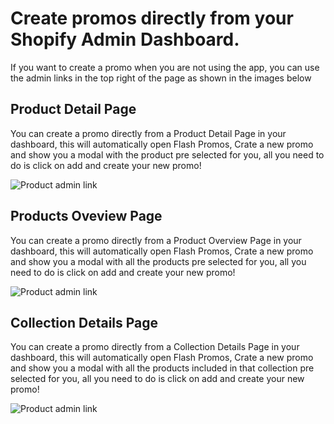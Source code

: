 
# Create promos directly from your Shopify Admin Dashboard.

If you want to create a promo when you are not using the app, you can use the admin links in the top right of the page as shown in the images below

## Product Detail Page

You can create a promo directly from a Product Detail Page in your dashboard, this will automatically open Flash Promos, Crate a new promo and show you a modal with the product pre selected for you, all you need to do is click on add and create your new promo!

<Bleed>![Product admin link](../public/products-admin-link.png)</Bleed>

## Products Oveview Page

You can create a promo directly from a Product Overview Page in your dashboard, this will automatically open Flash Promos, Crate a new promo and show you a modal with all the products pre selected for you, all you need to do is click on add and create your new promo!

<Bleed>![Product admin link](../public/bulk-admin-link.png)</Bleed>

## Collection Details Page

You can create a promo directly from a Collection Details Page in your dashboard, this will automatically open Flash Promos, Crate a new promo and show you a modal with all the products included in that collection pre selected for you, all you need to do is click on add and create your new promo!

<Bleed>![Product admin link](../public/collections-admin-link.png)</Bleed>
